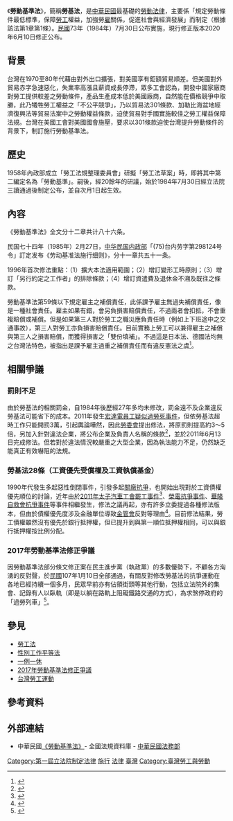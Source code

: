 {{Expand|time=2016-12-30T17:30:51+00:00}}
{{otheruses|subject=一部中華民國法律|other=其他國家的同名或同類型法律|勞動基準法}}
{{中華民國法律信息框
|名稱 = 勞動基準法
|英文名稱 = Labor Standards Act
|狀態 = yes
|略稱 = 勞基法
|施行日期 = 1984年8月1日<ref>{{中華民國公布發布日施行法規}}</ref>
|廢止日期 = 
|修正次數 = 22
|最新修正日期 = 2020年6月10日修正公布
|類 = 行政
|部 = [[中華民國勞動部|勞動部]]
|目 = 勞動條件及就業平等目
|法規資料庫代碼 = N0030001
|提案日期 = 1982年
|提案名稱 = 
|提案關係文書 = http://lis.ly.gov.tw/lgcgi/lgmeetimage?cfcec9c6cfcccfcfc5cccfced2cccdc6
|提案關係文書編號 = 院總第1121號
|提案方 = [[中華民國內政部|內政部]]
|審議委員會 = [[立法院|立法院]][[立法院內政委員會|內政]]、[[立法院經濟委員會|經濟]]和[[立法院司法委員會|司法]]委員會
|委員會通過日期 = 1984年6月16日
|二讀通過日期 = 1984年7月18日
|三讀通過日期 = 1984年7月19日
|公佈日期 = 1984年7月30日
|公佈總統 = [[蔣經國|蔣經國]]
|廢止提案日期 = 
|廢止提案方 = 
|廢止公佈日期 = 
|廢止公佈總統 = 
|廢止者 = 
|相關法規 = 
|相關訴訟案 = 
|備註 = 
}}

《'''勞動基準法'''》，簡稱'''勞基法'''，是[[中華民國|中華民國]]最基礎的[[勞工法|勞動法律]]，主要係「規定勞動條件最低標準，保障[[勞工|勞工]]權益，加強勞[[雇主|雇]]關係，促進社會與經濟發展」而制定（根據該法第1章第1條）。[[民國紀年|民國]]73年（1984年）7月30日公布實施，現行修正版本2020年6月10日修正公布。

==背景==
台灣在1970至80年代藉由對外出口擴張，對美國享有鉅額貿易順差。但美國對外貿易赤字急速惡化，失業率高漲且薪資成長停滯，眾多工會認為，開發中國家廠商對勞工提供較差之勞動條件，產品生產成本低於美國廠商，自然能在價格競爭中取勝，此乃犧牲勞工權益之「不公平競爭」，乃以貿易法301條款、加勒比海盆地經濟復興法等貿易法案中之勞動權益條款，迫使貿易對手國實施較佳之勞工權益保障法規。台灣在美國工會對美國國會施壓，要求以301條款迫使台灣提升勞動條件的背景下，制訂施行勞動基準法。

==歷史==
1958年內政部成立「勞工法規整理委員會」研擬「勞工法草案」時，即將其中第二編定名為「勞動基準」。嗣後，經20餘年的研議，始於1984年7月30日經立法院三讀通過後制定公布，並自次月1日起生效。

==內容==
《勞動基準法》全文分十二章共计八十六条。

民国七十四年（1985年）2月27日，[[中华民国内政部|中华民国内政部]]「(75)台内劳字第298124号令」訂定发布《劳动基准法施行细则》，分十一章共五十一条。

1996年首次修法重點：（1）擴大本法適用範圍；（2）增訂變形工時原則；（3）增訂「另行約定之工作者」的排除條款；（4）增訂資遣費及退休金不溯及既往之條款。

勞動基準法第59條以下規定雇主之補償責任，此係課予雇主無過失補償責任，像是一種社會責任。雇主如果有錯，會另負損害賠償責任，不過兩者會扣抵，不會重複賠償或補償。但是如果第三人對於勞工之職災應負責任時（例如上下班途中之交通事故），第三人對勞工亦負損害賠償責任。目前實務上勞工可以兼得雇主之補償與第三人之損害賠償，而獲得損害之「雙份填補」。不過這是日本法、德國法均無之台灣法特色，被指出是課予雇主過重之補償責任而有違反憲法之虞<ref>{{cite web |author1=王欽彥 |title=勞動基準法59條之雇主職災補償與損害賠償 |url=https://law.pu.edu.tw/var/file/89/1089/img/875/803457209.pdf |publisher=靜宜法學}}</ref>。

== 相關爭議 ==

=== 罰則不足 ===
由於勞基法的相關罰金，自1984年後歷經27年多均未修改，罰金遠不及企業違反勞基法可能省下的成本。2011年發生[[宏達國際電子#員工與供應商|宏達電員工疑似過勞死事件]]，但依勞基法超時工作只能開罰3萬，引起輿論嘩然，因此[[勞委會|勞委會]]提出修法，將原罰則提高約3～5倍，另加入針對違法企業，將公布企業及負責人名稱的條款<ref>{{cite news|author=廖千瑩|title=違反勞基法 擬提高罰責、公布負責人|url=http://news.ltn.com.tw/news/business/paper/478886|accessdate=2014-10-22|newspaper=自由時報|date=2011-03-24}}</ref>，並於2011年6月13日完成修法。但若對於違法情況較嚴重之大型企業，因為執法能力不足，仍然缺乏能真正有效嚇阻的法規。

=== 勞基法28條（工資優先受償權及工資執償基金） ===
1990年代發生多起惡性倒閉事件，引發多起[[Template:臺灣社會運動/勞工運動|關廠抗爭]]，也開始出現對於工資債權優先順位的討論，近年由於[[2011年太子汽車工會罷工事件|2011年太子汽車工會罷工事件]]<ref>{{cite news|author=陳素玲|title=債權清償員工薪資列優先 初審通過|url=http://www.coolloud.org.tw/node/64693|accessdate=2014-10-22|newspaper=苦勞網引述聯合晚報報導|date=2011-10-27}}</ref>、[[榮電抗爭事件|榮電抗爭事件]]、[[華隆自救會抗爭事件|華隆自救會抗爭事件]]等事件相繼發生，修法之議再起，亦有許多立委提過各種修法版本，但由於債權優先度涉及金融單位導致[[金管會|金管會]]反對等理由<ref>{{cite news|author=王靖怡|title=勞工債權優抵押 金管會有意見|url=http://www.cna.com.tw/news/aipl/201404140364-1.aspx|accessdate=2014-10-22|newspaper=中央社|date=2014-04-14}}</ref>。目前修法結果，勞工債權雖然沒有優先於銀行抵押權，但已提升到與第一順位抵押權相同，可以與銀行抵押權按比例分配。

=== 2017年勞動基準法修正爭議 ===
{{main|2017年勞動基準法修正爭議}}
{{Commonscat|March against amend the Labor Standards Act of Taiwan|2017年反勞基法修惡大遊行}}
因勞動基準法部分條文修正案在民主進步黨（執政黨）的多數優勢下，不顧各方洶湧的反對聲，於[[中華民國|民國]]107年1月10日全部通過，有關反對修改勞基法的抗爭運動在各地已經持續一個多月，民眾早前亦有佔領街頭等其他行動，包括立法院外的集會、記錄有人以臥軌（即是以躺在路軌上阻礙鐵路交通的方式），為求煞停政府的「過勞列車」<ref>{{Cite web |url=https://bkb.mpweekly.com/uncategorized/20180115-64216 |title=【台灣勞基法－現場觀察】記者在台北的一晚：年輕人臥鐵路 思辨行動與大台的連結 |work=明周文化 |access-date=2018-01-16 |archive-url=https://web.archive.org/web/20180116135858/https://bkb.mpweekly.com/uncategorized/20180115-64216 |date=2018-01-15 |archive-date=2018-01-16 |dead-url=yes }}</ref>。

==參見==
{{wikisource|勞動基準法 (中華民國) }}
*[[勞工法|勞工法]]
*[[性別工作平等法|性別工作平等法]]
*[[一例一休|一例一休]]
*[[2017年勞動基準法修正爭議|2017年勞動基準法修正爭議]]
*[[台灣勞工運動|台灣勞工運動]]

== 參考資料 ==
{{reflist}}

== 外部連結 ==
*中華民國[http://law.moj.gov.tw/LawClass/LawHistory.aspx?PCode=N0030001 《勞動基準法》{{zh-hant}}{{en}}]- 全國法規資料庫 - [[中華民國法務部|中華民國法務部]]
{{臺灣社會運動|勞工運動}}

[[Category:第一屆立法院制定法律|Category:第一屆立法院制定法律]]
[[Category:1984年臺灣法律|施行]]
[[Category:1984年台灣建立|法律]]
[[Category:勞動法|臺灣]]
[[Category:臺灣勞工與勞動|Category:臺灣勞工與勞動]]